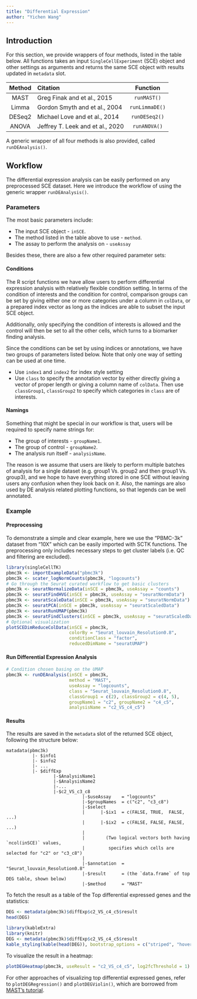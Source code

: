 ```yaml
---
title: "Differential Expression"
author: "Yichen Wang"
---
```


## Introduction

For this section, we provide wrappers of four methods, listed in the table below. All functions takes an input `SingleCellExperiment` (SCE) object and other settings as arguments and returns the same SCE object with results updated in `metadata` slot.  

| Method |             Citation             |    Function    |
| :----: | :---                             |     :----:     |
| MAST   | Greg Finak and et al., 2015      | `runMAST()`    |
| Limma  | Gordon Smyth and et al., 2004    | `runLimmaDE()` |
| DESeq2 | Michael Love and et al., 2014    | `runDESeq2()`  |
| ANOVA  | Jeffrey T. Leek and et al., 2020 | `runANOVA()`   |

A generic wrapper of all four methods is also provided, called `runDEAnalysis()`.  

## Workflow

The differential expression analysis can be easily performed on any preprocessed SCE dataset. Here we introduce the workflow of using the generic wrapper `runDEAnalysis()`.  

### Parameters

The most basic parameters include:  

- The input SCE object - `inSCE`.
- The method listed in the table above to use - `method`.
- The assay to perform the analysis on - `useAssay`

Besides these, there are also a few other required parameter sets:  

#### Conditions

The R script functions we have allow users to perform differential expression analysis with relatively flexible condition setting. In terms of the condition of interests and the condition for control, comparison groups can be set by giving either one or more categories under a column in `colData`, or a prepared index vector as long as the indices are able to subset the input SCE object.  

Additionally, only specifying the condition of interests is allowed and the control will then be set to all the other cells, which turns to a biomarker finding analysis.  

Since the conditions can be set by using indices or annotations, we have two groups of parameters listed below. Note that only one way of setting can be used at one time.  

- Use `index1` and `index2` for index style setting
- Use `class` to specify the annotation vector by either directly giving a vector of proper length or giving a column name of `colData`. Then use `classGroup1`, `classGroup2` to specify which categories in `class` are of interests.  

#### Namings

Something that might be special in our workflow is that, users will be required to specify name strings for: 

- The group of interests - `groupName1`.
- The group of control - `groupName2`.
- The analysis run itself - `analysisName`. 

The reason is we assume that users are likely to perform multiple batches of analysis for a single dataset (e.g. group1 Vs. group2 and then group1 Vs. group3), and we hope to have everything stored in one SCE without leaving users any confusion when they look back on it. Also, the namings are also used by DE analysis related plotting functions, so that legends can be well annotated.  

### Example

#### Preprocessing

To demonstrate a simple and clear example, here we use the "PBMC-3k" dataset from "10X" which can be easily imported with SCTK functions. The preprocessing only includes necessary steps to get cluster labels (i.e. QC and filtering are excluded). 

```R
library(singleCellTK)
pbmc3k <- importExampleData("pbmc3k")
pbmc3k <- scater_logNormCounts(pbmc3k, "logcounts")
# Go through the Seurat curated workflow to get basic clusters
pbmc3k <- seuratNormalizeData(inSCE = pbmc3k, useAssay = "counts")
pbmc3k <- seuratFindHVG(inSCE = pbmc3k, useAssay = "seuratNormData")
pbmc3k <- seuratScaleData(inSCE = pbmc3k, useAssay = "seuratNormData")
pbmc3k <- seuratPCA(inSCE = pbmc3k, useAssay = "seuratScaledData")
pbmc3k <- seuratRunUMAP(pbmc3k)
pbmc3k <- seuratFindClusters(inSCE = pbmc3k, useAssay = "seuratScaledData")
# Optional visualization
plotSCEDimReduceColData(inSCE = pbmc3k, 
                        colorBy = "Seurat_louvain_Resolution0.8", 
                        conditionClass = "factor", 
                        reducedDimName = "seuratUMAP")
```

#### Run Differential Expression Analysis

```R
# Condition chosen basing on the UMAP
pbmc3k <- runDEAnalysis(inSCE = pbmc3k, 
                        method = "MAST", 
                        useAssay = "logcounts",
                        class = "Seurat_louvain_Resolution0.8", 
                        classGroup1 = c(2), classGroup2 = c(4, 5),
                        groupName1 = "c2", groupName2 = "c4_c5", 
                        analysisName = "c2_VS_c4_c5")
```

#### Results

The results are saved in the `metadata` slot of the returned SCE object, following the structure below:

```{}
matadata(pbmc3k)
          |- $info1
          |- $info2
          |- ...
          |- $diffExp
                  |-$AnalysisName1
                  |-$AnalysisName2
                  |-...
                  |-$c2_VS_c3_c8
                             |-$useAssay    = "logcounts"
                             |-$groupNames  = c("c2", "c3_c8")
                             |-$select
                             |      |-$ix1  = c(FALSE, TRUE,  FALSE, ...)
                             |      |-$ix2  = c(FALSE, FALSE, FALSE, ...)
                             |
                             |        (Two logical vectors both having `ncol(inSCE)` values,
                             |         specifies which cells are selected for "c2" or "c3_c8")
                             |
                             |-$annotation  = "Seurat_louvain_Resolution0.8"
                             |-$result      = (the `data.frame` of top DEG table, shown below)
                             |-$method      = "MAST"
```

To fetch the result as a table of the Top differential expressed genes and the statistics:  

```R
DEG <- metadata(pbmc3k)$diffExp$c2_VS_c4_c5$result
head(DEG)
```

```R
library(kableExtra)
library(knitr)
DEG <- metadata(pbmc3k)$diffExp$c2_VS_c4_c5$result
kable_styling(kable(head(DEG)), bootstrap_options = c("striped", "hover"), full_width = FALSE)
```


To visualize the result in a heatmap:  

```R
plotDEGHeatmap(pbmc3k, useResult = "c2_VS_c4_c5", log2fcThreshold = 1)
```

For other approaches of visualizing top differential expressed genes, refer to `plotDEGRegression()` and `plotDEGViolin()`, which are borrowed from [MAST's tutorial](https://www.bioconductor.org/packages/release/bioc/vignettes/MAST/inst/doc/MAITAnalysis.html#401_visualization_of_50_most_differentially_expressed_genes).  


